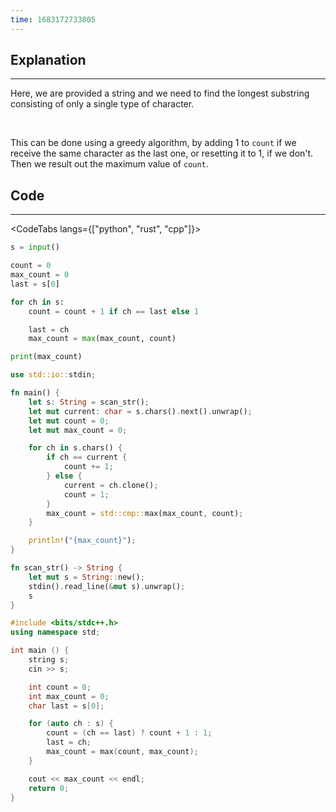 ```yaml
---
time: 1683172733805
---
```


## Explanation

<hr />

Here, we are provided a string and we need to find the longest substring consisting of only a single type of character.

<br />

This can be done using a greedy algorithm, by adding 1 to `count` if we receive the same character as the last one, or resetting it to 1, if we don't.
Then we result out the maximum value of `count`.

## Code

<hr />

<CodeTabs langs={["python", "rust", "cpp"]}>

```python
s = input()

count = 0
max_count = 0
last = s[0]

for ch in s:
    count = count + 1 if ch == last else 1

    last = ch
    max_count = max(max_count, count)

print(max_count)
```

```rust
use std::io::stdin;

fn main() {
    let s: String = scan_str();
    let mut current: char = s.chars().next().unwrap();
    let mut count = 0;
    let mut max_count = 0;

    for ch in s.chars() {
        if ch == current {
            count += 1;
        } else {
            current = ch.clone();
            count = 1;
        }
        max_count = std::cmp::max(max_count, count);
    }

    println!("{max_count}");
}

fn scan_str() -> String {
    let mut s = String::new();
    stdin().read_line(&mut s).unwrap();
    s
}
```

```cpp
#include <bits/stdc++.h>
using namespace std;

int main () {
    string s;
    cin >> s;

    int count = 0;
    int max_count = 0;
    char last = s[0];

    for (auto ch : s) {
        count = (ch == last) ? count + 1 : 1;
        last = ch;
        max_count = max(count, max_count);
    }

    cout << max_count << endl;
    return 0;
}

```

</CodeTabs>
